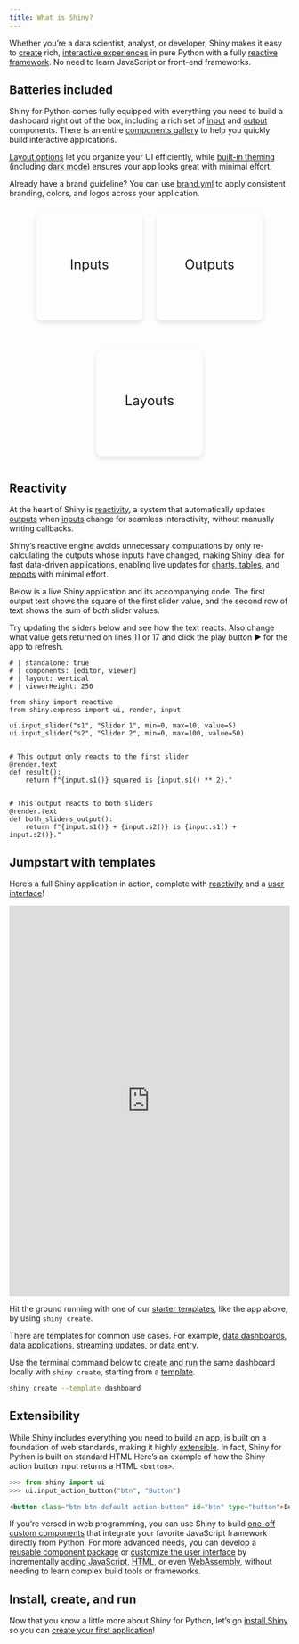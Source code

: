 ```yaml
---
title: What is Shiny?
---
```


```{=html}
<style>
  .btn-links {
    display: flex;
    gap: 1.5rem;
    flex-wrap: wrap;
    justify-content: center;
  }

  .btn-link-large {
    display: flex;
    flex-direction: column;
    align-items: center;
    justify-content: center;
    width: 150px;
    height: 150px;
    font-size: 1.5rem;
    border: 1px solid transparent;
    border-radius: 10px;
    cursor: pointer;
    padding: 1.25rem;
    text-decoration: none;
    box-shadow: 0 4px 8px rgba(0, 0, 0, 0.1);
  }

  .btn-link-large i {
    margin-top: 10px;
    font-size: 2rem;
  }

  .btn-link-large:hover {
    text-decoration: none;
    border: 1px solid var(--bs-primary);
  }
</style>
```

Whether you’re a data scientist, analyst, or developer, Shiny makes it easy to [create](create-run.qmd) rich, [interactive experiences](/docs/ui-overview.qmd) in pure Python with a fully [reactive framework](/docs/reactive-foundations.qmd).
No need to learn JavaScript or front-end frameworks.

## Batteries included {#batteries-included}

Shiny for Python comes fully equipped with everything you need to build a dashboard right out of the box, including a rich set of [input](/components/#inputs) and [output](/components/#outputs) components.
There is an entire [components gallery](/components/) to help you quickly build interactive applications.

[Layout options](/layouts/) let you organize your UI efficiently, while [built-in theming](/docs/ui-customize.qmd) (including [dark mode](/components/inputs/dark-mode)) ensures your app looks great with minimal effort.

Already have a brand guideline?
You can use [brand.yml](https://posit-dev.github.io/brand-yml/) to apply consistent branding, colors, and logos across your application.

<div class="btn-links">
  <a href="/components#inputs" class="btn-link-large">
    Inputs
    <i class="bi bi-sliders primary" role="img" aria-hidden="true"></i>
  </a>

  <a href="/components#outputs" class="btn-link-large">
    Outputs
    <i class="bi bi-bar-chart-line-fill primary" role="img" aria-hidden="true"></i>
  </a>

  <a  href="/layouts" class="btn-link-large">
    Layouts
    <i class="bi bi-layout-text-window-reverse primary" role="img" aria-hidden="true"></i>
  </a>
</div>

## Reactivity {#reactivity}

At the heart of Shiny is [reactivity](/docs/reactive-foundations.qmd), a system that automatically updates [outputs](/components/#outputs) when [inputs](/components/#inputs) change for seamless interactivity, without manually writing callbacks.

Shiny's reactive engine avoids unnecessary computations by only re-calculating the outputs whose inputs have changed, making Shiny ideal for fast data-driven applications, enabling live updates for [charts, tables](/components/#outputs), and [reports](https://quarto.org/docs/interactive/shiny/) with minimal effort.

Below is a live Shiny application and its accompanying code.
The first output text shows the square of the first slider value,
and the second row of text shows the sum of _both_ slider values.

Try updating the sliders below and see how the text reacts.
Also change what value gets returned on lines 11 or 17 and click the play button ▶️ for the app to refresh.

```shinylive-python
# | standalone: true
# | components: [editor, viewer]
# | layout: vertical
# | viewerHeight: 250

from shiny import reactive
from shiny.express import ui, render, input

ui.input_slider("s1", "Slider 1", min=0, max=10, value=5)
ui.input_slider("s2", "Slider 2", min=0, max=100, value=50)


# This output only reacts to the first slider
@render.text
def result():
    return f"{input.s1()} squared is {input.s1() ** 2}."


# This output reacts to both sliders
@render.text
def both_sliders_output():
    return f"{input.s1()} + {input.s2()} is {input.s1() + input.s2()}."
```

## Jumpstart with templates {#templates}

Here's a full Shiny application in action, complete with [reactivity](/docs/reactive-foundations.qmd) and a [user interface](/docs/ui-overview.qmd)!

::::: {.column-screen-inset .mb-4}
::: {.hello-output}
<iframe
  src="https://gallery.shinyapps.io/template-dashboard/"
  frameborder="0"
  width="100%"
  class="mb-0 card hello-output-iframe"
></iframe>

<style>
  .hello-output-iframe {
    height: 700px;
  }
@media only screen and (max-width: 611px) {
  .hello-output-iframe {
    height: 2125px;
  }
}
</style>
:::
:::::

Hit the ground running with one of our [starter templates](/templates/), like the app above, by using `shiny create`.

There are templates for common use cases.
For example, [data dashboards](templates/dashboard/), [data applications](/templates/database-explorer/), [streaming updates](/templates/monitor-database/), or [data entry](/templates/survey/).

Use the terminal command below to [create and run](create-run.qmd) the same dashboard locally with `shiny create`, starting from a [template](/templates/).

```bash
shiny create --template dashboard
```


## Extensibility {#extensible}

While Shiny includes everything you need to build an app, is built on a foundation of web standards, making it highly [extensible](/docs/custom-component-one-off.qmd).
In fact, Shiny for Python is built on standard HTML
Here's an example of how the Shiny action button input returns a HTML `<button>`.

```python
>>> from shiny import ui
>>> ui.input_action_button("btn", "Button")
```

```html
<button class="btn btn-default action-button" id="btn" type="button">Button</button>
```

If you're versed in web programming, you can use Shiny to build [one-off custom components](/docs/custom-component-one-off.qmd) that integrate your favorite JavaScript framework directly from Python.
For more advanced needs, you can develop a [reusable component package](/docs/custom-components-pkg.qmd) or [customize the user interface](/docs/ui-customize) by incrementally [adding JavaScript](/docs/custom-component-one-off), [HTML](/docs/ui-html.html), or even [WebAssembly](/get-started/shinylive.qmd), without needing to learn complex build tools or frameworks.


## Install, create, and run

Now that you know a little more about Shiny for Python,
let's go [install Shiny](install.qmd) so you can [create your first application](create-run.qmd)!
